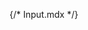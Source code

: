 {/* Input.mdx */}
 
 


<Title  /> 

<Subtitle />

## Basic input

<Canvas of={InputStories.Primary} withToolbar layout='centered'/>

## Icons

There are multiple ways to display an icon with an input.

<Canvas of={InputStories.Icons} withToolbar layout='centered'/>

## Sizes

<Canvas of={InputStories.Sizes} withToolbar layout='centered'/>

## API

<ArgTypes sort='alpha' exclude={['inputActions', 'isHovering', 'isSearchInput', 'isSelectedItems', 'selectedItems', 'showPlaceholder', 'iconChange']} />

<ForwardRefNote />